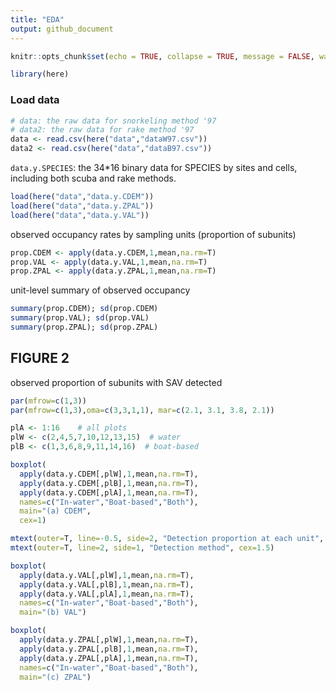 ```yaml
---
title: "EDA"
output: github_document
---
```


```r
knitr::opts_chunk$set(echo = TRUE, collapse = TRUE, message = FALSE, warning = FALSE)
```
```r
library(here)
```

### Load data
```r
# data: the raw data for snorkeling method '97
# data2: the raw data for rake method '97
data <- read.csv(here("data","dataW97.csv"))
data2 <- read.csv(here("data","dataB97.csv"))
```

`data.y.SPECIES`: the 34*16 binary data for SPECIES by sites and cells, including both scuba and rake methods.
```r

load(here("data","data.y.CDEM"))
load(here("data","data.y.ZPAL"))
load(here("data","data.y.VAL"))
```

observed occupancy rates by sampling units (proportion of subunits)
```r
prop.CDEM <- apply(data.y.CDEM,1,mean,na.rm=T)
prop.VAL <- apply(data.y.VAL,1,mean,na.rm=T)
prop.ZPAL <- apply(data.y.ZPAL,1,mean,na.rm=T)
```

unit-level summary of observed occupancy 
```r
summary(prop.CDEM); sd(prop.CDEM)
summary(prop.VAL); sd(prop.VAL)
summary(prop.ZPAL); sd(prop.ZPAL)
```


## FIGURE 2
observed proportion of subunits with SAV detected
```r
par(mfrow=c(1,3))
par(mfrow=c(1,3),oma=c(3,3,1,1), mar=c(2.1, 3.1, 3.8, 2.1))

plA <- 1:16    # all plots
plW <- c(2,4,5,7,10,12,13,15)  # water
plB <- c(1,3,6,8,9,11,14,16)  # boat-based

boxplot(
  apply(data.y.CDEM[,plW],1,mean,na.rm=T),
  apply(data.y.CDEM[,plB],1,mean,na.rm=T),
  apply(data.y.CDEM[,plA],1,mean,na.rm=T),
  names=c("In-water","Boat-based","Both"), 
  main="(a) CDEM",
  cex=1)

mtext(outer=T, line=-0.5, side=2, "Detection proportion at each unit", cex=1) 
mtext(outer=T, line=2, side=1, "Detection method", cex=1.5) 

boxplot(
  apply(data.y.VAL[,plW],1,mean,na.rm=T),
  apply(data.y.VAL[,plB],1,mean,na.rm=T),
  apply(data.y.VAL[,plA],1,mean,na.rm=T),
  names=c("In-water","Boat-based","Both"), 
  main="(b) VAL")

boxplot(
  apply(data.y.ZPAL[,plW],1,mean,na.rm=T),
  apply(data.y.ZPAL[,plB],1,mean,na.rm=T),
  apply(data.y.ZPAL[,plA],1,mean,na.rm=T),
  names=c("In-water","Boat-based","Both"), 
  main="(c) ZPAL")
```


